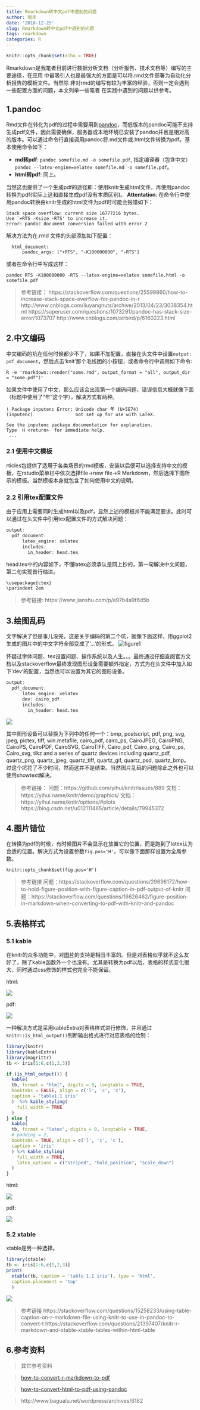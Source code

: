 ```yaml
---
title: Rmarkdown转中文pdf中遇到的问题
author: 雨禾
date: '2018-12-25'
slug: Rmarkdown转中文pdf中遇到的问题
tags: rmarkdown
categories: R
---
```



```r
knitr::opts_chunk$set(echo = TRUE)
```

Rmarkdown是我笔者目前进行数据分析文档（分析报告、技术文档等）编写的主要途径，在应用
中最吸引人也是最强大的方面是可以将.rmd文件部署为自动化分析报告的模板文件。当然除
非对rmd的编写有较为丰富的经验，否则一定会遇到一些配置方面的问题，本文列举一些笔者
在实践中遇到的问题以供参考。

## 1.pandoc
Rmd文件在转化为pdf的过程中需要用到[pandoc](http://pandoc.org/)，而低版本的pandoc可能不支持生成pdf文件，因此需要确保，服务器或本地环境已安装了pandoc并且是相对高的版本。可以通过命令行直接调用pandoc将.md文件或.html文件转换为pdf。基本使用命令如下：

- **md转pdf**: `pandoc somefile.md -o somefile.pdf`, 指定编译器（包含中文）`pandoc --latex-engine=xelatex somefile.md -o somefile.pdf`。
- **html转pdf**: 同上。

当然这也提供了一个生成pdf的途径即：使用knitr生成html文件，再使用pandoc转换为pdf(实际上这和直接生成pdf没有本质区别)。
**Attentation**: 在命令行中使用pandoc转换由knitr生成的html文件为pdf时可能会报错如下：
```
Stack space overflow: current size 16777216 bytes.
Use `+RTS -Ksize -RTS' to increase it.
Error: pandoc document conversion failed with error 2
```

解决方法为在.rmd 文件的头部添加如下配置：
```
  html_document:
      pandoc_args: ["+RTS", "-K100000000", "-RTS"]
```
或者在命令行中写成这样：
```
pandoc RTS -K100000000 -RTS --latex-engine=xelatex somefile.html -o somefile.pdf
```
>参考链接：
https://stackoverflow.com/questions/25599860/how-to-increase-stack-space-overflow-for-pandoc-in-r
http://www.cnblogs.com/liuyangnuts/archive/2013/04/23/3038354.html 
https://superuser.com/questions/1073291/pandoc-has-stack-size-error/1073707
http://www.cnblogs.com/airbird/p/6160223.html


## 2.中文编码
中文编码的坑在任何时候都少不了，如果不加配置，直接在头文件中设置`output: pdf_document`，然后点击‘knit’那个毛线团的小按钮，或者命令行中调用如下命令:
```
R -e 'rmarkdown::render("some.rmd", output_format = "all", output_dir = "some.pdf")'
```
如果文件中使用了中文，那么应该会出现第一个编码问题，错误信息大概就像下面（标题中使用了“年”这个字），解决方式有两种。
```
! Package inputenc Error: Unicode char 年 (U+5E74)
(inputenc)                not set up for use with LaTeX.

See the inputenc package documentation for explanation.
Type  H <return>  for immediate help.
 ...   
```

### 2.1 使用中文模板
rticles包提供了适用于各类场景的rmd模板，安装以后便可以选择支持中文的模板，在rstudio菜单栏中依次选择file->new file->R Markdown，然后选择下图所示的模板。当然模板本身就包含了如何使用中文的说明。

### 2.2 引用tex配置文件
由于应用上需要同时生成html以及pdf，显然上述的模板并不能满足要求。此时可以通过在头文件中引用tex配置文件的方式解决问题：
```r
output:
  pdf_document:
      latex_engine: xelatex
      includes:
        in_header: head.tex
```
head.tex中的内容如下，不懂latex必须承认是网上抄的，第一句解决中文问题，第二句实现首行缩进。
```
\usepackage{ctex} 
\parindent 2em
```
>参考链接:
>https://www.jianshu.com/p/a97b4a9f6d5b


## 3.绘图乱码
文字解决了但是事儿没完，这是关于编码的第二个坑，就像下面这样，用ggplot2生成的图片中的中文字符全部变成了‘...’的形式。
![figure1](figure/2018-12-25-Rmd2pdf/figure1.png)

怀疑过字体问题、tex设置问题、操作系统以及人生。。。最终通过仔细查阅官方文档以及stackoverflow最终发现图形设备需要额外指定，方式为在头文件中加入如下'dev'的配置，当然也可以设置为其它的图形设备。
```r
output:
  pdf_document:
      latex_engine: xelatex
      dev: cairo_pdf
      includes:
        in_header: head.tex
```
![](figure/2018-12-25-Rmd2pdf/figure2.png)

其中图形设备可以替换为下列中的任何一个：bmp, postscript, pdf, png, svg, jpeg, pictex, tiff, win.metafile, cairo_pdf, cairo_ps, CairoJPEG, CairoPNG, CairoPS, CairoPDF, CairoSVG, CairoTIFF, Cairo_pdf, Cairo_png, Cairo_ps, Cairo_svg, tikz and a series of quartz devices including quartz_pdf, quartz_png, quartz_jpeg, quartz_tiff, quartz_gif, quartz_psd, quartz_bmp。
过这个坑花了不少时间，然而这并不是结束。当然图片乱码的问题除此之外也可以使用showtext解决。

>参考链接：
问题：https://github.com/yihui/knitr/issues/889 
文档：https://yihui.name/knitr/demo/graphics/
文档：https://yihui.name/knitr/options/#plots
https://blog.csdn.net/u012111465/article/details/79945372

## 4.图片错位
在转换为pdf的时候，有时候图片不会显示在放置它的位置，而是跑到了latex认为合适的位置。解决方式为设置参数`fig.pos='H'`，可以像下面那样设置为全局参数。
```
knitr::opts_chunk$set(fig.pos='H')
```
>参考链接
问题：https://stackoverflow.com/questions/29696172/how-to-hold-figure-position-with-figure-caption-in-pdf-output-of-knitr
问题：https://stackoverflow.com/questions/16626462/figure-position-in-markdown-when-converting-to-pdf-with-knitr-and-pandoc

## 5.表格样式
### 5.1 kable
在knitr的众多功能中，对[图片](https://yihui.name/knitr/options/?version=1.1.463&mode=server#plots)的支持是相当丰富的。但是对表格似乎就不这么友好了，除了kable函数外一个也没有。尤其是转换为pdf以后，表格的样式变化很大，同时通过css修饰的样式也完全不能保留。

html:

![](figure/2018-12-25-Rmd2pdf/figure3.png)


pdf:

![](figure/2018-12-25-Rmd2pdf/figure4.png)

一种解决方式是采用kableExtra对表格样式进行修饰，并且通过`knitr::is_html_output()`判断输出格式进行对应表格的绘制：
```r
library(knitr)
library(kableExtra)
library(magrittr)
tb <- iris[1:6,c(1,2,3)]

if (is_html_output()) {
  kable(
  tb, format = "html", digits = 0, longtable = TRUE,
  booktabs = FALSE, align = c('l', 'c', 'c'),
  caption = 'table1.1 iris'
  )  %>% kable_styling(
    full_width = TRUE
  )
} else {
  kable(
  tb, format = "latex", digits = 0, longtable = TRUE, 
  # padding = 2, 
  booktabs = TRUE, align = c('l', 'c', 'c'),
  caption = 'iris' 
  ) %>% kable_styling(
    full_width = TRUE,
    latex_options = c("striped", "hold_position", "scale_down")
  ) 
}

```

html:

![](figure/2018-12-25-Rmd2pdf/figure5.png)

pdf:

![](figure/2018-12-25-Rmd2pdf/figure6.png)

### 5.2 xtable
xtable是另一种选择。
```r
library(xtable)
tb <- iris[1:6,c(1,2,3)]
print(
  xtable(tb, caption = 'table 1.1 iris'), type = 'html', 
  caption.placement = 'top'
  ) 
```

![](figure/2018-12-25-Rmd2pdf/figure7.png)

>参考链接
>https://stackoverflow.com/questions/15258233/using-table-caption-on-r-markdown-file-using-knitr-to-use-in-pandoc-to-convert-t
>https://stackoverflow.com/questions/21397407/knitr-r-markdown-and-xtable-xtable-tables-within-html-table

## 6.参考资料
>其它参考资料

>[how-to-convert-r-markdown-to-pdf](https://stackoverflow.com/questions/11025123/how-to-convert-r-markdown-to-pdf)

>[how-to-convert-html-to-pdf-using-pandoc](https://stackoverflow.com/questions/44177555/how-to-convert-html-to-pdf-using-pandoc)

>http://www.bagualu.net/wordpress/archives/6182
